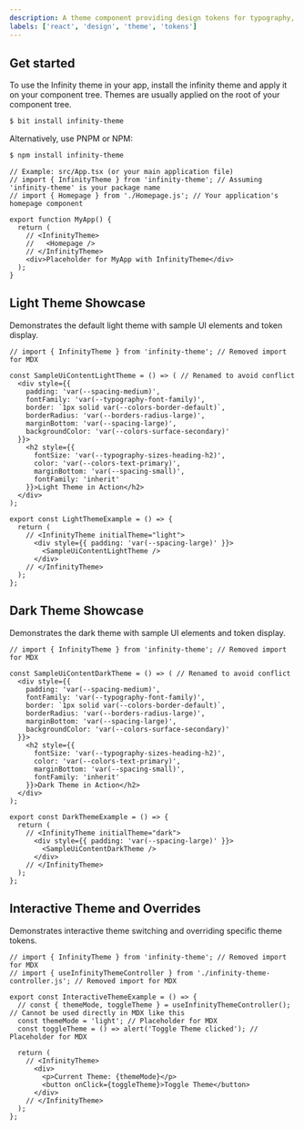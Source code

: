 ```yaml
---
description: A theme component providing design tokens for typography, colors, spacing, and sizes, with light and dark mode support and layout tokens for consistent page styling.
labels: ['react', 'design', 'theme', 'tokens']
---
```


## Get started

To use the Infinity theme in your app, install the infinity theme and apply it on your component tree.
Themes are usually applied on the root of your component tree.

```bash
$ bit install infinity-theme
```

Alternatively, use PNPM or NPM:

```bash
$ npm install infinity-theme
```

```tsx
// Example: src/App.tsx (or your main application file)
// import { InfinityTheme } from 'infinity-theme'; // Assuming 'infinity-theme' is your package name
// import { Homepage } from './Homepage.js'; // Your application's homepage component

export function MyApp() {
  return (
    // <InfinityTheme>
    //   <Homepage />
    // </InfinityTheme>
    <div>Placeholder for MyApp with InfinityTheme</div>
  );
}
```

## Light Theme Showcase

Demonstrates the default light theme with sample UI elements and token display.

```tsx
// import { InfinityTheme } from 'infinity-theme'; // Removed import for MDX

const SampleUiContentLightTheme = () => ( // Renamed to avoid conflict
  <div style={{
    padding: 'var(--spacing-medium)',
    fontFamily: 'var(--typography-font-family)',
    border: `1px solid var(--colors-border-default)`,
    borderRadius: 'var(--borders-radius-large)',
    marginBottom: 'var(--spacing-large)',
    backgroundColor: 'var(--colors-surface-secondary)'
  }}>
    <h2 style={{
      fontSize: 'var(--typography-sizes-heading-h2)',
      color: 'var(--colors-text-primary)',
      marginBottom: 'var(--spacing-small)',
      fontFamily: 'inherit'
    }}>Light Theme in Action</h2>
  </div>
);

export const LightThemeExample = () => {
  return (
    // <InfinityTheme initialTheme="light">
      <div style={{ padding: 'var(--spacing-large)' }}>
        <SampleUiContentLightTheme />
      </div>
    // </InfinityTheme>
  );
};
```

## Dark Theme Showcase

Demonstrates the dark theme with sample UI elements and token display.

```tsx
// import { InfinityTheme } from 'infinity-theme'; // Removed import for MDX

const SampleUiContentDarkTheme = () => ( // Renamed to avoid conflict
  <div style={{
    padding: 'var(--spacing-medium)',
    fontFamily: 'var(--typography-font-family)',
    border: `1px solid var(--colors-border-default)`,
    borderRadius: 'var(--borders-radius-large)',
    marginBottom: 'var(--spacing-large)',
    backgroundColor: 'var(--colors-surface-secondary)'
  }}>
    <h2 style={{
      fontSize: 'var(--typography-sizes-heading-h2)',
      color: 'var(--colors-text-primary)',
      marginBottom: 'var(--spacing-small)',
      fontFamily: 'inherit'
    }}>Dark Theme in Action</h2>
  </div>
);

export const DarkThemeExample = () => {
  return (
    // <InfinityTheme initialTheme="dark">
      <div style={{ padding: 'var(--spacing-large)' }}>
        <SampleUiContentDarkTheme />
      </div>
    // </InfinityTheme>
  );
};
```

## Interactive Theme and Overrides

Demonstrates interactive theme switching and overriding specific theme tokens.

```tsx
// import { InfinityTheme } from 'infinity-theme'; // Removed import for MDX
// import { useInfinityThemeController } from './infinity-theme-controller.js'; // Removed import for MDX

export const InteractiveThemeExample = () => {
  // const { themeMode, toggleTheme } = useInfinityThemeController(); // Cannot be used directly in MDX like this
  const themeMode = 'light'; // Placeholder for MDX
  const toggleTheme = () => alert('Toggle Theme clicked'); // Placeholder for MDX

  return (
    // <InfinityTheme>
      <div>
        <p>Current Theme: {themeMode}</p>
        <button onClick={toggleTheme}>Toggle Theme</button>
      </div>
    // </InfinityTheme>
  );
};
